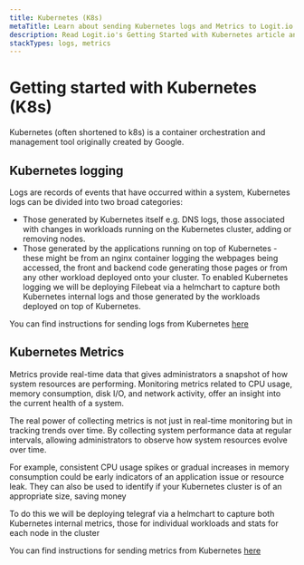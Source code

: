 ```yaml
---
title: Kubernetes (K8s)
metaTitle: Learn about sending Kubernetes logs and Metrics to Logit.io
description: Read Logit.io's Getting Started with Kubernetes article and learn about logs and metrics in Kubernetes
stackTypes: logs, metrics
---
```


# Getting started with Kubernetes (K8s)

Kubernetes (often shortened to k8s) is a container orchestration and management tool originally created by Google.

## Kubernetes logging

Logs are records of events that have occurred within a system, Kubernetes logs can be divided into two broad categories:
- Those generated by Kubernetes itself e.g. DNS logs, those associated with changes in workloads 
running on the Kubernetes cluster, adding or removing nodes.
- Those generated by the applications running on top of Kubernetes - these might be from an nginx container 
logging the webpages being accessed, the front and backend code generating those pages or from any other workload 
deployed onto your cluster.
To enabled Kubernetes logging we will be deploying Filebeat via a helmchart to capture both Kubernetes 
internal logs and those generated by the workloads deployed on top of Kubernetes.

You can find instructions for sending logs from Kubernetes [here](../integrations/kubernetes#logs)

## Kubernetes Metrics

Metrics provide real-time data that gives administrators a snapshot of how system resources are performing. 
Monitoring metrics related to CPU usage, memory consumption, disk I/O, and network activity, 
offer an insight into the current health of a system.

The real power of collecting metrics is not just in real-time monitoring but in tracking trends over time. 
By collecting system performance data at regular intervals, allowing administrators to observe how 
system resources evolve over time.

For example, consistent CPU usage spikes or gradual increases in memory consumption could be early 
indicators of an application issue or resource leak. They can also be used to identify if your 
Kubernetes cluster is of an appropriate size, saving money

To do this we will be deploying telegraf via a helmchart to capture both Kubernetes internal metrics, 
those for individual workloads and stats for each node in the cluster

You can find instructions for sending metrics from Kubernetes [here](../integrations/kubernetes#metrics)